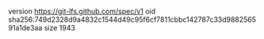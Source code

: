 version https://git-lfs.github.com/spec/v1
oid sha256:749d2328d9a4832c1544d49c95f6cf7811cbbc142787c33d988256591a1de3aa
size 1943
